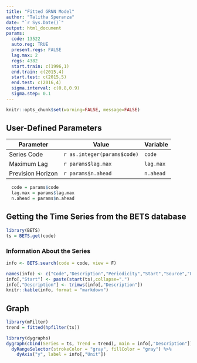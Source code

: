 ```yaml
---
title: "Fitted GRNN Model"
author: "Talitha Speranza"
date: "`r Sys.Date()`"
output: html_document
params:
  code: 13522
  auto.reg: TRUE
  present.regs: FALSE 
  lag.max: 2
  regs: 4382
  start.train: c(1996,1)
  end.train: c(2015,4)
  start.test: c(2015,5)
  end.test: c(2016,4)
  sigma.interval: c(0.8,0.9)
  sigma.step: 0.1
---
```


```r
knitr::opts_chunk$set(warning=FALSE, message=FALSE)
```

## User-Defined Parameters

 Parameter          | Value              | Variable
 ------------------ | ------------------ | ----------
 Series Code        | `r as.integer(params$code)`    | `code` 
 Maximum Lag        | `r params$lag.max` | `lag.max` 
 Prevision Horizon  | `r params$n.ahead` | `n.ahead`  

 
```r
  code = params$code
  lag.max = params$lag.max
  n.ahead = params$n.ahead
```


## Getting the Time Series from the BETS database

```r
library(BETS)
ts = BETS.get(code)
```

### Information About the Series

```r
info <- BETS.search(code = code, view = F)
```


```r
names(info) <- c("Code","Description","Periodicity","Start","Source","Unit")
info[,"Start"] <- paste(start(ts),collapse=".")
info[,"Description"] <- trimws(info[,"Description"])
knitr::kable(info, format = "markdown")
```

## Graph

```r
library(mFilter)
trend = fitted(hpfilter(ts))

library(dygraphs)
dygraph(cbind(Series = ts, Trend = trend), main = info[,"Description"]) %>%
  dyRangeSelector(strokeColor = "gray", fillColor = "gray") %>%
    dyAxis("y", label = info[,"Unit"]) 
```


